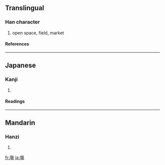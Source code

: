 ==Translingual==
===Han character===
{{Han char|rn=32|rad=土|as=11|sn=14|four=|canj=土人日竹 (GOAH)}}
# open space, field, market
====References====
{{Han ref|kx=0236.350|dkj=05385|dj=0475.010|hdz=10480.140|uh=5872|ud=22642}}
----
==Japanese==
===Kanji===
{{ja-kanji|grade=|rs=土11}}
# {{defn|Japanese}} 
====Readings====
{{ja-readings|on=[[じょう]] (jō)|kun=[[ば]] (ba)}}
----
==Mandarin==
===Hanzi===
{{cmn-hanzi|pin=[[cháng]] ([[chang2]])|wg=ch'ang<sup>2</sup>}}
# {{defn|Mandarin}}

[[fr:塲]]
[[ja:塲]]